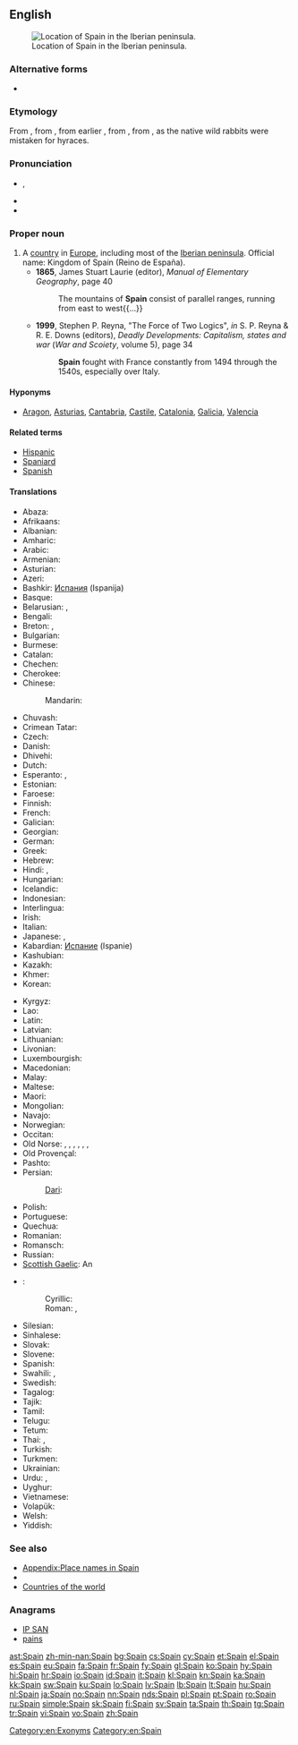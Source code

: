 ==English==
{{wikipedia}}
[[File:España-loc.svg|thumb|Location of Spain in the Iberian peninsula.]]

===Alternative forms===
* {{l|en|Spayen}} {{qualifier|obsolete}}

===Etymology===
From {{etyl|xno}} {{term|Espayne|lang=xno}}, from {{etyl|LL.}} {{term|Spania|lang=la}}, from earlier {{etyl|la}} {{term|Hispania|Hispānia|lang=la}}, from {{etyl|grc}} {{term|tr=Hispania|Ἱσπανία|lang=grc}}, from {{etyl|phn}} {{term|tr=ay-shaphanim|lang=phn|sc=Phnx|lit=[[hyrax]] isle}}, as the native wild rabbits were mistaken for hyraces.

===Pronunciation===
* {{a|UK|US}} {{IPA|/speɪn/}}, {{X-SAMPA|/speIn/}}
* {{audio|en-us-Spain.ogg|Audio (US)}}
* {{rhymes|eɪn}}

===Proper noun===
{{en-proper noun}}

# A [[country]] in [[Europe]], including most of the [[Iberian peninsula]]. Official name: Kingdom of Spain (Reino de España).
#* '''1865''', James Stuart Laurie (editor), ''Manual of Elementary Geography'', page 40
#*: The mountains of '''Spain''' consist of parallel ranges, running from east to west{{...}}
#* '''1999''', Stephen P. Reyna, "The Force of Two Logics", ''in'' S. P. Reyna & R. E. Downs (editors), ''Deadly Developments: Capitalism, states and war'' (''War and Scoiety'', volume 5), page 34
#*: '''Spain''' fought with France constantly from 1494 through the 1540s, especially over Italy.

====Hyponyms====
* {{sense|country}} [[Aragon]], [[Asturias]], [[Cantabria]], [[Castile]], [[Catalonia]], [[Galicia]], [[Valencia]]

====Related terms====
* [[Hispanic]]
* [[Spaniard]]
* [[Spanish]]

====Translations====
{{trans-top|country in Europe}}
* Abaza: {{tø|abq|Испания|tr=Ispanija}}
* Afrikaans: {{t+|af|Spanje}}
* Albanian: {{t+|sq|Spanja}}
* Amharic: {{t-|am|ስጳንያ|tr=spanya|sc=Ethi}}
* Arabic: {{t+|ar|إسبانية|f|tr='isbánya}}
* Armenian: {{t+|hy|Իսպանիա|tr=Ispania}}
* Asturian: {{t+|ast|España|f}}
* Azeri: {{t+|az|İspaniya}}
* Bashkir: [[Испания]] (Ispanija)
* Basque: {{t+|eu|Espainia}}
* Belarusian: {{t-|be|Іспанія|f|tr=Ispánija}}, {{t-|be|Гішпанія|f|tr=Hišpánija}} {{qualifier|Taraškevica orthography}}
* Bengali: {{t-|bn|স্পেন|tr=spen|sc=Beng}}
* Breton: {{t+|br|Spagn}}, {{t-|br|Bro-Spagn}}
* Bulgarian: {{t+|bg|Испания|f|tr=Ispánija}}
* Burmese: {{t-|my|စပိန်နိုင်ငံ|sc=Mymr}}
* Catalan: {{t+|ca|Espanya|f}}
* Chechen: {{tø|ce|Испани|tr=Ispani}}
* Cherokee: {{t-|chr|ᏍᏆᏂᏱ|tr=Squaniyi|sc=Cher}}
* Chinese:
*: Mandarin: {{t-|cmn|西班牙|tr=Xībānyă|sc=Hani}}
* Chuvash: {{tø|cv|Испани|tr=Ispani}}
* Crimean Tatar: {{tø|crh|İspaniya}}
* Czech: {{t+|cs|Španělsko|n}}
* Danish: {{t+|da|Spanien}}
* Dhivehi: {{t-|dv|ސްޕެއިން|tr=Spe’in}}
* Dutch: {{t+|nl|Spanje}}
* Esperanto: {{t+|eo|Hispanio}}, {{t-|eo|Hispanujo}}
* Estonian: {{t+|et|Hispaania}}
* Faroese: {{t-|fo|Spania|n}}
* Finnish: {{t+|fi|Espanja}}
* French: {{t+|fr|Espagne|f}}
* Galician: {{t+|gl|España|f}}
* Georgian: {{t+|ka|ესპანეთი|tr=espanet‘i|sc=Geor}}
* German: {{t+|de|Spanien|n}}
* Greek: {{t+|el|Ισπανία|f|tr=Ispanía}}
* Hebrew: {{t+|he|ספרד|tr=sfarad|sc=Hebr}}
* Hindi: {{t+|hi|स्पेन|tr=spen|sc=Deva}}, {{t-|hi|इस्पैन|tr=ispen|sc=Deva}}
* Hungarian: {{t+|hu|Spanyolország}}
* Icelandic: {{t+|is|Spánn|m}}
* Indonesian: {{t-|id|Spanyol}}
* Interlingua: {{t+|ia|Espania}}
* Irish: {{t-|ga|Spáinn|f|alt=An Spáinn}}
* Italian: {{t+|it|Spagna|f}}
* Japanese: {{t+|ja|スペイン|tr=Supéin}}, {{t+|ja|西班牙|tr=Supéin}} {{qualifier|obsolete}}
* Kabardian: [[Испание]] (Ispanie)
* Kashubian: {{t-|csb|Szpańskô}}
* Kazakh: {{t-|kk|Испания|tr=Ispanija|sc=Cyrl}}
* Khmer: {{t-|km|អេស្ប៉ាញ|tr=’ēspāña|sc=Khmr}}
* Korean: {{t+|ko|스페인|tr=Seupein|sc=Kore}}
{{trans-mid}}
* Kyrgyz: {{t-|ky|Испания|tr=Ispanija|sc=Cyrl}}
* Lao: {{t+|lo|ເອັສປາຍ|sc=Laoo}}
* Latin: {{t+|la|Hispania|f}}
* Latvian: {{t+|lv|Spānija|f}}
* Lithuanian: {{t+|lt|Ispanija|f}}
* Livonian: {{tø|liv|Spāņmō}}
* Luxembourgish: {{t+|lb|Spuenien|n}}
* Macedonian: {{t+|mk|Шпанија|f|tr=Špánija|sc=Cyrl}}
* Malay: {{t-|ms|Sepanyol}}
* Maltese: {{t-|mt|Spanja}}
* Maori: {{t|mi|Peina}}
* Mongolian: {{t-|mn|Испани|tr=Ispani|sc=Cyrl}}
* Navajo: {{tø|nv|Dibé diníí bikéyah}}
* Norwegian: {{t+|no|Spania}}
* Occitan: {{t+|oc|Espanha|f}}
* Old Norse: {{tø|non|Ispanía}}, {{tø|non|Ispaníaland|n}}, {{tø|non|Spánn|m}}, {{tø|non|Spánland|n}}, {{tø|non|Spánaland|n}}, {{tø|non|Spanía|n}}, {{tø|non|Spaníaland|n}}
* Old Provençal: {{tø|pro|Espagna}}
* Pashto: {{t-|ps|اسپانيا|f|tr=Ispānyā|sc=ps-Arab}}
* Persian: {{t+|fa|اسپانیا|tr=Espâniya|sc=fa-Arab}}
*: [[Dari]]: {{t-|fa|هسپانیه|tr=Hespâniye|sc=fa-Arab}}
* Polish: {{t+|pl|Hiszpania|f}}
* Portuguese: {{t+|pt|Espanha|f}}
* Quechua: {{t-|qu|Ispaña}}
* Romanian: {{t+|ro|Spania|f}}
* Romansch: {{t-|rm|Spagna|f}}
* Russian: {{t+|ru|Испания|f|tr=Ispánija}}
* [[Scottish Gaelic]]: An {{t-|gd|Spàinn|f}}
* {{ttbc|sh}}:
*: Cyrillic: {{t-|sh|Шпанија|f|sc=Cyrl}}
*: Roman: {{t-|sh|Španija|f}}, {{t-|sh|Španjolska|f}}
* Silesian: {{tø|szl|Szpańijo|f}}
* Sinhalese: {{t-|si|ස්පාඤ්ඤය|tr=spāññaya|sc=Sinh}}
* Slovak: {{t-|sk|Španielsko|n}}
* Slovene: {{t+|sl|Španija|f}}
* Spanish: {{t+|es|España|f}}
* Swahili: {{t+|sw|Uhispani}}, {{t-|sw|Uspanya}}
* Swedish: {{t+|sv|Spanien}}
* Tagalog: {{t+|tl|Espanya}}
* Tajik: {{t+|tg|Испониё|tr=Isponiyo|sc=Cyrl}}
* Tamil: {{t-|ta|ஸ்பெயின்|tr=speyin|sc=Taml}}
* Telugu: {{t-|te|స్పెయిన|tr=speyin|sc=Telu}}
* Tetum: {{tø|tet|Espanya}}
* Thai: {{t+|th|สเปน|tr=spēn|sc=Thai}}, {{t+|th|ประเทศสเปน|tr=bpràtêt sàbpen}}
* Turkish: {{t+|tr|İspanya}}
* Turkmen: {{t-|tk|Ispaniýa}}
* Ukrainian: {{t+|uk|Іспанія|f|tr=Ispánija}}
* Urdu: {{t-|ur|سپین|tr=spen|sc=ur-Arab}}, {{t-|ur|اسپین|tr=ispen|sc=ur-Arab}}
* Uyghur: {{t-|ug|ئىسپانىيە|tr=Ispaniyä}}
* Vietnamese: {{t+|vi|Tây Ban Nha}}
* Volapük: {{t+|vo|Spanyän}}
* Welsh: {{t+|cy|Sbaen|f}}
* Yiddish: {{t-|yi|שפּאַניע|tr=shpanye}}
{{trans-bottom}}

===See also===
* [[Appendix:Place names in Spain]]
* {{list:countries of Europe/en}}
* [[Appendix:Countries of the world|Countries of the world]]

===Anagrams===
* [[IP SAN#English|IP SAN]]
* [[pains#English|pains]]

[[Category:en:Exonyms]]
[[Category:en:Spain]]

[[ast:Spain]]
[[zh-min-nan:Spain]]
[[bg:Spain]]
[[cs:Spain]]
[[cy:Spain]]
[[et:Spain]]
[[el:Spain]]
[[es:Spain]]
[[eu:Spain]]
[[fa:Spain]]
[[fr:Spain]]
[[fy:Spain]]
[[gl:Spain]]
[[ko:Spain]]
[[hy:Spain]]
[[hi:Spain]]
[[hr:Spain]]
[[io:Spain]]
[[id:Spain]]
[[it:Spain]]
[[kl:Spain]]
[[kn:Spain]]
[[ka:Spain]]
[[kk:Spain]]
[[sw:Spain]]
[[ku:Spain]]
[[lo:Spain]]
[[lv:Spain]]
[[lb:Spain]]
[[lt:Spain]]
[[hu:Spain]]
[[nl:Spain]]
[[ja:Spain]]
[[no:Spain]]
[[nn:Spain]]
[[nds:Spain]]
[[pl:Spain]]
[[pt:Spain]]
[[ro:Spain]]
[[ru:Spain]]
[[simple:Spain]]
[[sk:Spain]]
[[fi:Spain]]
[[sv:Spain]]
[[ta:Spain]]
[[th:Spain]]
[[tg:Spain]]
[[tr:Spain]]
[[vi:Spain]]
[[vo:Spain]]
[[zh:Spain]]